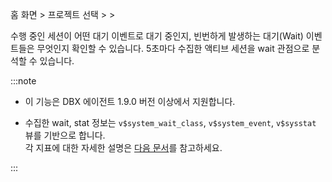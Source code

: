 홈 화면 &gt; 프로젝트 선택 &gt; <Cmdname sid="side_analysis" className="uitext" /> &gt; <Cmdname sid="side_dbWaitAnalysis" className="uitext" />

수행 중인 세션이 어떤 대기 이벤트로 대기 중인지, 빈번하게 발생하는 대기(Wait) 이벤트들은 무엇인지 확인할 수 있습니다. 5초마다 수집한 액티브 세션을 wait 관점으로 분석할 수 있습니다. 

:::note

* 이 기능은 DBX 에이전트 1.9.0 버전 이상에서 지원합니다.

* 수집한 wait, stat 정보는 `v$system_wait_class`, `v$system_event`, `v$sysstat` 뷰를 기반으로 합니다.  
각 지표에 대한 자세한 설명은 [다음 문서](https://docs.oracle.com/en/database/oracle/oracle-database/19/refrn/V-SYSTEM_WAIT_CLASS.html)를 참고하세요.

:::